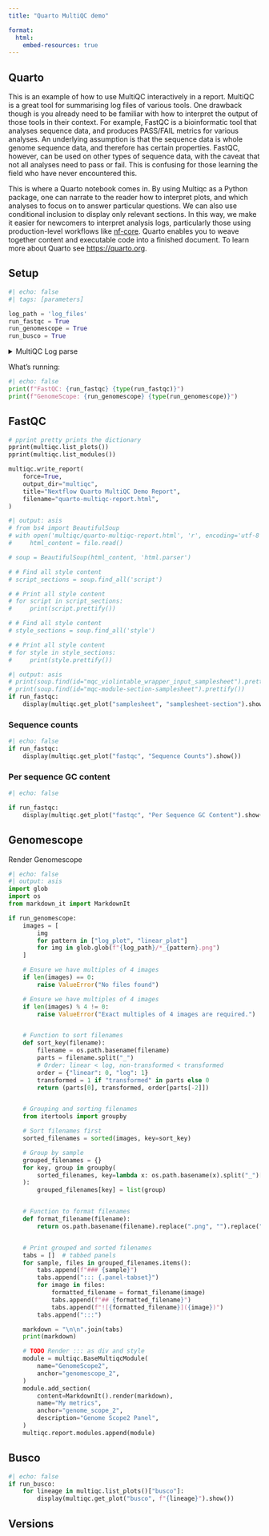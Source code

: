 ```yaml
---
title: "Quarto MultiQC demo"

format:
  html:
    embed-resources: true
---
```


## Quarto

This is an example of how to use MultiQC interactively in a report. MultiQC is a great tool for summarising log files of various tools.
One drawback though is you already need to be familiar with how to interpret the output of those tools in their context. For example,
FastQC is a bioinformatic tool that analyses sequence data, and produces PASS/FAIL metrics for various analyses. An underlying 
assumption is that the sequence data is whole genome sequence data, and therefore has certain properties. FastQC, however, can be used
on other types of sequence data, with the caveat that not all analyses need to pass or fail. This is confusing for those learning the
field who have never encountered this. 

This is where a Quarto notebook comes in. By using Multiqc as a Python package, one can narrate to the reader how to interpret plots, and which
analyses to focus on to answer particular questions. We can also use conditional inclusion to display only relevant sections. In this
way, we make it easier for newcomers to interpret analysis logs, particularly those using production-level workflows like [nf-core](https://nf-co.re/).
Quarto enables you to weave together content and executable code into a finished document. To learn more about Quarto see <https://quarto.org>.

## Setup

```python
#| echo: false
#| tags: [parameters]

log_path = 'log_files'
run_fastqc = True
run_genomescope = True
run_busco = True
```

<details>
<summary>MultiQC Log parse</summary>

```python
#| output: true
import multiqc
from pprint import pprint
from IPython.core.display import display

multiqc.reset() # Important for Quarto preview
# Then load a custom config using multiqc.load_config("multiqc_config_illumina.yml")
multiqc.load_config("multiqc_config.yml")
# The path appears to be relative to the current notebook location.
multiqc.parse_logs(log_path)
```
</details>

What's running:

```python
#| echo: false
print(f"FastQC: {run_fastqc} {type(run_fastqc)}")
print(f"GenomeScope: {run_genomescope} {type(run_genomescope)}")
```

::: {.content-visible when-meta="run_fastqc"  }

## FastQC 

```python
# pprint pretty prints the dictionary
pprint(multiqc.list_plots())
pprint(multiqc.list_modules())
```

```python
multiqc.write_report(
    force=True,
    output_dir="multiqc",
    title="Nextflow Quarto MultiQC Demo Report",
    filename="quarto-multiqc-report.html",
)
```


```python
#| output: asis
# from bs4 import BeautifulSoup
# with open('multiqc/quarto-multiqc-report.html', 'r', encoding='utf-8') as file:
#     html_content = file.read()

# soup = BeautifulSoup(html_content, 'html.parser')

# # Find all style content
# script_sections = soup.find_all('script')

# # Print all style content
# for script in script_sections:
#     print(script.prettify())

# # Find all style content
# style_sections = soup.find_all('style')

# # Print all style content
# for style in style_sections:
#     print(style.prettify())
```
```python
#| output: asis
# print(soup.find(id="mqc_violintable_wrapper_input_samplesheet").prettify())
# print(soup.find(id="mqc-module-section-samplesheet").prettify())
if run_fastqc:
    display(multiqc.get_plot("samplesheet", "samplesheet-section").show().rename(columns={'': 'ToL ID'}))
```

### Sequence counts

```python
#| echo: false
if run_fastqc:
    display(multiqc.get_plot("fastqc", "Sequence Counts").show())
```

### Per sequence GC content
```python
#| echo: false

if run_fastqc:
    display(multiqc.get_plot("fastqc", "Per Sequence GC Content").show())
```
:::

::: {.content-visible when-meta="run_genomescope" }

## Genomescope

Render Genomescope
```python
#| echo: false
#| output: asis
import glob
import os
from markdown_it import MarkdownIt

if run_genomescope:
    images = [
        img
        for pattern in ["log_plot", "linear_plot"]
        for img in glob.glob(f"{log_path}/*_{pattern}.png")
    ]

    # Ensure we have multiples of 4 images
    if len(images) == 0:
        raise ValueError("No files found")

    # Ensure we have multiples of 4 images
    if len(images) % 4 != 0:
        raise ValueError("Exact multiples of 4 images are required.")


    # Function to sort filenames
    def sort_key(filename):
        filename = os.path.basename(filename)
        parts = filename.split("_")
        # Order: linear < log, non-transformed < transformed
        order = {"linear": 0, "log": 1}
        transformed = 1 if "transformed" in parts else 0
        return (parts[0], transformed, order[parts[-2]])


    # Grouping and sorting filenames
    from itertools import groupby

    # Sort filenames first
    sorted_filenames = sorted(images, key=sort_key)

    # Group by sample
    grouped_filenames = {}
    for key, group in groupby(
        sorted_filenames, key=lambda x: os.path.basename(x).split("_")[0]
    ):
        grouped_filenames[key] = list(group)


    # Function to format filenames
    def format_filename(filename):
        return os.path.basename(filename).replace(".png", "").replace("_", " ")


    # Print grouped and sorted filenames
    tabs = []  # tabbed panels
    for sample, files in grouped_filenames.items():
        tabs.append(f"### {sample}")
        tabs.append("::: {.panel-tabset}")
        for image in files:
            formatted_filename = format_filename(image)
            tabs.append(f"## {formatted_filename}")
            tabs.append(f"![{formatted_filename}]({image})")
        tabs.append(":::")

    markdown = "\n\n".join(tabs)
    print(markdown)

    # TODO Render ::: as div and style
    module = multiqc.BaseMultiqcModule(
        name="GenomeScope2",
        anchor="genomescope_2",
    )
    module.add_section(
        content=MarkdownIt().render(markdown),
        name="My metrics",
        anchor="genome_scope_2",
        description="Genome Scope2 Panel",
    )
    multiqc.report.modules.append(module)
```

:::

::: {.content-visible when-meta="run_busco" }

## Busco

```python
#| echo: false
if run_busco:
    for lineage in multiqc.list_plots()["busco"]:
        display(multiqc.get_plot("busco", f"{lineage}").show())
```

:::

## Versions

